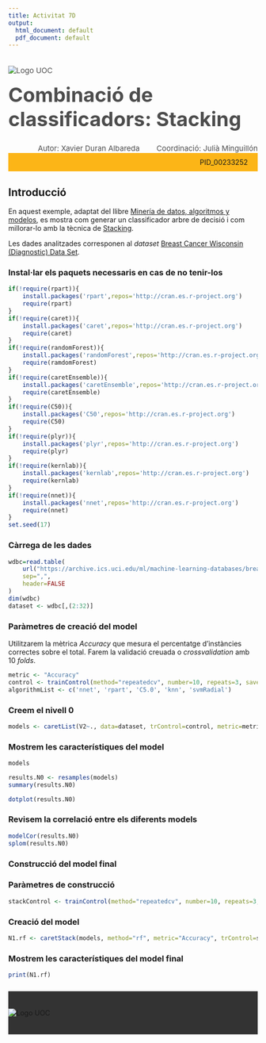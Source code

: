 ---
title: Activitat 7D
output:
  html_document: default
  pdf_document: default
---



<!--Header-->
<div><div class="row" style="color: #4D4D4D;font-size: 15px;padding-bottom: 20px"><div class="col-md-7"><img src="http://materials.cv.uoc.edu/cdocent/common/img/logo-uoc.png" alt="Logo UOC" class="img-responsive" style="margin:20px 0px 0px"></div><div class="col-md-5"><h1 style="margin:15px 0px 0px;font-size: 40px;">Combinació de classificadors: Stacking</h1><div style="text-align:left;margin-top: 5px;"></div></div></div>


<div class="row" style="color: #4D4D4D;font-size: 15px;padding-bottom: 20px background: #FCB517"><div style="text-align:right;">Autor: Xavier Duran Albareda <span style="margin-left: 30px;">Coordinació: Julià Minguillón</span></div></div>


<div class="row" style="background: #FCB517;padding: 10px 20px;"><div style="text-align:right;">PID_00233252 </div></div>

## Introducció

En aquest exemple, adaptat del llibre [Minería de datos, algoritmos y modelos](http://oer.uoc.edu/libroMD/), es mostra com generar un classificador arbre de decisió i com millorar-lo amb la tècnica de [Stacking](http://blog.kaggle.com/2016/12/27/a-kagglers-guide-to-model-stacking-in-practice/).

Les dades analitzades corresponen al _dataset_ [Breast Cancer Wisconsin (Diagnostic) Data Set](https://www.kaggle.com/uciml/breast-cancer-wisconsin-data).

### Instal·lar els paquets necessaris en cas de no tenir-los

```{r}
if(!require(rpart)){
    install.packages('rpart',repos='http://cran.es.r-project.org')
    require(rpart)
}
if(!require(caret)){
    install.packages('caret',repos='http://cran.es.r-project.org')
    require(caret)
}
if(!require(randomForest)){
    install.packages('randomForest',repos='http://cran.es.r-project.org')
    require(ramdomForest)
}
if(!require(caretEnsemble)){
    install.packages('caretEnsemble',repos='http://cran.es.r-project.org')
    require(caretEnsemble)
}
if(!require(C50)){
    install.packages('C50',repos='http://cran.es.r-project.org')
    require(C50)
}
if(!require(plyr)){
    install.packages('plyr',repos='http://cran.es.r-project.org')
    require(plyr)
}
if(!require(kernlab)){
    install.packages('kernlab',repos='http://cran.es.r-project.org')
    require(kernlab)
}
if(!require(nnet)){
    install.packages('nnet',repos='http://cran.es.r-project.org')
    require(nnet)
}
set.seed(17)
```

### Càrrega de les dades

```{r}
wdbc=read.table(
    url("https://archive.ics.uci.edu/ml/machine-learning-databases/breast-cancer-wisconsin/wdbc.data"),
    sep=",",
    header=FALSE
)
dim(wdbc)
dataset <- wdbc[,(2:32)]
```

### Paràmetres de creació del model

Utilitzarem la mètrica _Accuracy_ que mesura el percentatge d'instàncies correctes sobre el total. Farem la validació creuada o _crossvalidation_ amb 10 _folds_.

```{r}
metric <- "Accuracy"
control <- trainControl(method="repeatedcv", number=10, repeats=3, savePredictions="all", classProbs=TRUE)
algorithmList <- c('nnet', 'rpart', 'C5.0', 'knn', 'svmRadial')
```

### Creem el nivell 0

```{r}
models <- caretList(V2~., data=dataset, trControl=control, metric=metric, methodList=algorithmList)
```

###  Mostrem les característiques del model

```{r}
models
```

```{r}
results.N0 <- resamples(models)
summary(results.N0)
```

```{r}
dotplot(results.N0)
```

### Revisem la correlació entre els diferents models

```{r}
modelCor(results.N0)
splom(results.N0)
```

### Construcció del model final

### Paràmetres de construcció

```{r}
stackControl <- trainControl(method="repeatedcv", number=10, repeats=3, savePredictions=TRUE, classProbs=TRUE)
```

### Creació del model

```{r}
N1.rf <- caretStack(models, method="rf", metric="Accuracy", trControl=stackControl)
```

###  Mostrem les característiques del model final

```{r}
print(N1.rf)
```


<!--Footer-->
 <div style="background: #333333;padding: 35px 0px;margin-top: 25px;"><div class="row"><div class="col-sm-12"><img src="http://materials.cv.uoc.edu/cdocent/common/img/logo-uoc-bottom.png" alt="Logo UOC" class="img-responsive" style="margin: 0 auto; display: block;"></div></div></div>
<!--/Footer-->


